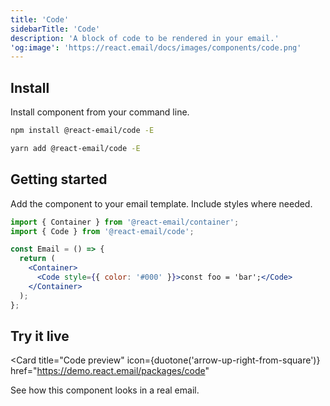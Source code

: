 ```yaml
---
title: 'Code'
sidebarTitle: 'Code'
description: 'A block of code to be rendered in your email.'
'og:image': 'https://react.email/docs/images/components/code.png'
---
```



## Install

Install component from your command line.

<CodeGroup>

```sh npm
npm install @react-email/code -E
```

```sh yarn
yarn add @react-email/code -E
```

</CodeGroup>

## Getting started

Add the component to your email template. Include styles where needed.

```jsx
import { Container } from '@react-email/container';
import { Code } from '@react-email/code';

const Email = () => {
  return (
    <Container>
      <Code style={{ color: '#000' }}>const foo = 'bar';</Code>
    </Container>
  );
};
```

## Try it live

<Card
  title="Code preview"
  icon={duotone('arrow-up-right-from-square')}
  href="https://demo.react.email/packages/code"
>
  See how this component looks in a real email.
</Card>

<Support />

